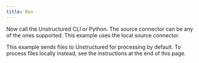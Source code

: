 ```yaml
---
title: Box
---
```



<NewDocument />


<SharedBox />

Now call the Unstructured CLI or Python. The source connector can be any of the ones supported. This example uses the local source connector.

This example sends files to Unstructured for processing by default. To process files locally instead, see the instructions at the end of this page.


<CodeGroup>

  <BoxAPISh />

  <BoxAPIPyV2 />

  <BoxAPIPyV1 />

</CodeGroup>


<SharedPartitionByAPIOSS/>
